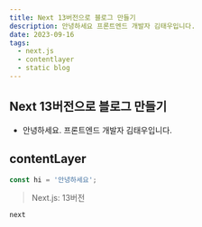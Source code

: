 ```yaml
---
title: Next 13버전으로 블로그 만들기
description: 안녕하세요 프론트엔드 개발자 김태우입니다.
date: 2023-09-16
tags:
  - next.js
  - contentlayer
  - static blog
---
```


## Next 13버전으로 블로그 만들기
- 안녕하세요. 프론트엔드 개발자 김태우입니다.

## contentLayer

```js
const hi = '안녕하세요';
```

> Next.js: 13버전

`next`